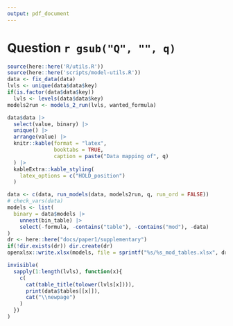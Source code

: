```yaml
---
output: pdf_document
---
```


\newpage

# Question `r gsub("Q", "", q)`

```r
source(here::here('R/utils.R'))
source(here::here('scripts/model-utils.R'))
data <- fix_data(data)
lvls <- unique(data$data$key)
if(is.factor(data$data$key))
  lvls <- levels(data$data$key)
models2run <- models_2_run(lvls, wanted_formula)
```

```r
data$data |> 
  select(value, binary) |> 
  unique() |> 
  arrange(value) |> 
  knitr::kable(format = "latex", 
               booktabs = TRUE,
               caption = paste("Data mapping of", q)
  ) |> 
  kableExtra::kable_styling(
    latex_options = c("HOLD_position")
  )
```


```r
data <- c(data, run_models(data, models2run, q, run_ord = FALSE))
# check_vars(data)
models <- list(
  binary = data$models |> 
    unnest(bin_table) |>
    select(-formula, -contains("table"), -contains("mod"), -data)
)
dr <- here::here("docs/paper1/supplementary")
if(!dir.exists(dr)) dir.create(dr)
openxlsx::write.xlsx(models, file = sprintf("%s/%s_mod_tables.xlsx", dr, q))
```


```r
invisible(
  sapply(1:length(lvls), function(x){
    c(
      cat(table_title(tolower(lvls[x]))),
      print(data$tables[[x]]),
      cat("\\newpage")
    ) 
  })
)
```
